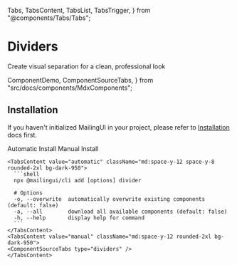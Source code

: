   Tabs,
  TabsContent,
  TabsList,
  TabsTrigger,
} from "@components/Tabs/Tabs";

# Dividers

Create visual separation for a clean, professional look

  ComponentDemo,
  ComponentSourceTabs,
} from "src/docs/components/MdxComponents";

<ComponentDemo type="dividers" />

## Installation

If you haven't initialized MailingUI in your project, please refer to [Installation](/docs/installation) docs first.

  <Tabs defaultValue="automatic">
    <div className="flex items-center justify-start w-full mb-8">
      <TabsList className="mt-8 rounded-2xl">
        <TabsTrigger value="automatic" className="px-7 py-2 rounded-[10px]">Automatic Install</TabsTrigger>
        <TabsTrigger value="manual" className="px-7 py-2 rounded-[10px]">Manual Install</TabsTrigger>
      </TabsList>
    </div>

    <TabsContent value="automatic" className="md:space-y-12 space-y-8 rounded-2xl bg-dark-950">
      ```shell
      npx @mailingui/cli add [options] divider

      # Options
      -o, --overwrite  automatically overwrite existing components (default: false)
      -a, --all        download all available components (default: false)
      -h, --help       display help for command
      ```
    </TabsContent>
    <TabsContent value="manual" className="md:space-y-12 rounded-2xl bg-dark-950">
    <ComponentSourceTabs type="dividers" />
    </TabsContent>

  </Tabs>
